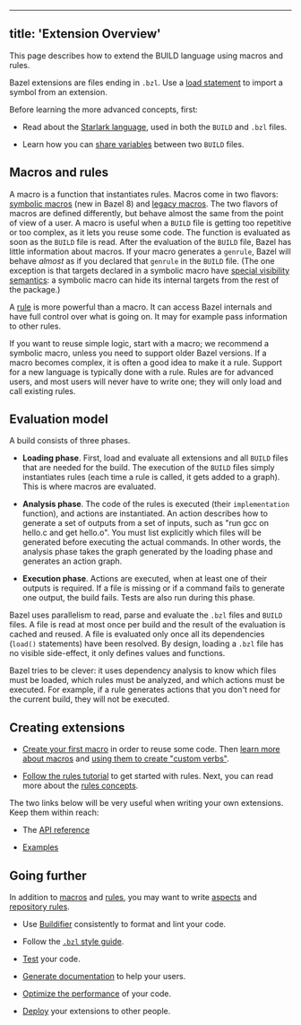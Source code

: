 
---
title: 'Extension Overview'
---



<!-- [TOC] -->

This page describes how to extend the BUILD language using macros
and rules.

Bazel extensions are files ending in `.bzl`. Use a
[load statement](/concepts/build-files#load) to import a symbol from an extension.

Before learning the more advanced concepts, first:

* Read about the [Starlark language](/rules/language), used in both the
  `BUILD` and `.bzl` files.

* Learn how you can [share variables](/build/share-variables)
  between two `BUILD` files.

## Macros and rules 

A macro is a function that instantiates rules. Macros come in two flavors:
[symbolic macros](/extending/macros) (new in Bazel 8) and [legacy
macros](/extending/legacy-macros). The two flavors of macros are defined
differently, but behave almost the same from the point of view of a user. A
macro is useful when a `BUILD` file is getting too repetitive or too complex, as
it lets you reuse some code. The function is evaluated as soon as the `BUILD`
file is read. After the evaluation of the `BUILD` file, Bazel has little
information about macros. If your macro generates a `genrule`, Bazel will
behave *almost* as if you declared that `genrule` in the `BUILD` file. (The one
exception is that targets declared in a symbolic macro have [special visibility
semantics](/extending/macros#visibility): a symbolic macro can hide its internal
targets from the rest of the package.)

A [rule](/extending/rules) is more powerful than a macro. It can access Bazel
internals and have full control over what is going on. It may for example pass
information to other rules.

If you want to reuse simple logic, start with a macro; we recommend a symbolic
macro, unless you need to support older Bazel versions. If a macro becomes
complex, it is often a good idea to make it a rule. Support for a new language
is typically done with a rule. Rules are for advanced users, and most users will
never have to write one; they will only load and call existing rules.

## Evaluation model 

A build consists of three phases.

* **Loading phase**. First, load and evaluate all extensions and all `BUILD`
  files that are needed for the build. The execution of the `BUILD` files simply
  instantiates rules (each time a rule is called, it gets added to a graph).
  This is where macros are evaluated.

* **Analysis phase**. The code of the rules is executed (their `implementation`
  function), and actions are instantiated. An action describes how to generate
  a set of outputs from a set of inputs, such as "run gcc on hello.c and get
  hello.o". You must list explicitly which files will be generated before
  executing the actual commands. In other words, the analysis phase takes
  the graph generated by the loading phase and generates an action graph.

* **Execution phase**. Actions are executed, when at least one of their outputs is
  required. If a file is missing or if a command fails to generate one output,
  the build fails. Tests are also run during this phase.

Bazel uses parallelism to read, parse and evaluate the `.bzl` files and `BUILD`
files. A file is read at most once per build and the result of the evaluation is
cached and reused. A file is evaluated only once all its dependencies (`load()`
statements) have been resolved. By design, loading a `.bzl` file has no visible
side-effect, it only defines values and functions.

Bazel tries to be clever: it uses dependency analysis to know which files must
be loaded, which rules must be analyzed, and which actions must be executed. For
example, if a rule generates actions that you don't need for the current build,
they will not be executed.

## Creating extensions

* [Create your first macro](/rules/macro-tutorial) in order to reuse some code.
  Then [learn more about macros](/extending/macros) and [using them to create
  "custom verbs"](/rules/verbs-tutorial).

* [Follow the rules tutorial](/rules/rules-tutorial) to get started with rules.
  Next, you can read more about the [rules concepts](/extending/rules).

The two links below will be very useful when writing your own extensions. Keep
them within reach:

* The [API reference](/rules/lib)

* [Examples](https://github.com/bazelbuild/examples/tree/master/rules)

## Going further

In addition to [macros](/extending/macros) and [rules](/extending/rules), you
may want to write [aspects](/extending/aspects) and [repository
rules](/external/repo).

* Use [Buildifier](https://github.com/bazelbuild/buildtools)
  consistently to format and lint your code.

* Follow the [`.bzl` style guide](/rules/bzl-style).

* [Test](/rules/testing) your code.

* [Generate documentation](https://skydoc.bazel.build/) to help your users.

* [Optimize the performance](/rules/performance) of your code.

* [Deploy](/rules/deploying) your extensions to other people.
